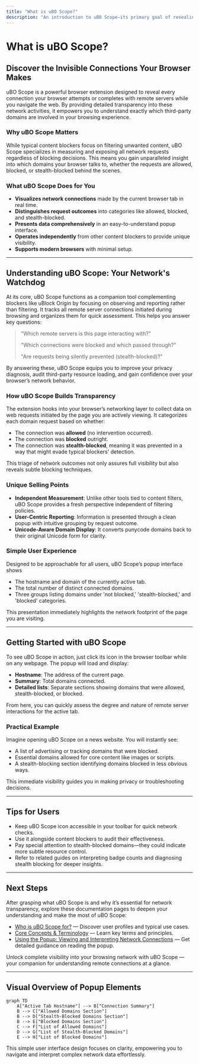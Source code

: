 ```yaml
---
title: "What is uBO Scope?"
description: "An introduction to uBO Scope—its primary goal of revealing all attempted or successful connections to remote servers in your browser. Describes how it uses network data, independent of other content blockers, to empower users with transparency over third-party requests."
---
```


# What is uBO Scope?

## Discover the Invisible Connections Your Browser Makes

uBO Scope is a powerful browser extension designed to reveal every connection your browser attempts or completes with remote servers while you navigate the web. By providing detailed transparency into these network activities, it empowers you to understand exactly which third-party domains are involved in your browsing experience.

### Why uBO Scope Matters

While typical content blockers focus on filtering unwanted content, uBO Scope specializes in measuring and exposing all network requests regardless of blocking decisions. This means you gain unparalleled insight into which domains your browser talks to, whether the requests are allowed, blocked, or stealth-blocked behind the scenes.

### What uBO Scope Does for You

- **Visualizes network connections** made by the current browser tab in real time.
- **Distinguishes request outcomes** into categories like allowed, blocked, and stealth-blocked.
- **Presents data comprehensively** in an easy-to-understand popup interface.
- **Operates independently** from other content blockers to provide unique visibility.
- **Supports modern browsers** with minimal setup.

---

## Understanding uBO Scope: Your Network's Watchdog

At its core, uBO Scope functions as a companion tool complementing blockers like uBlock Origin by focusing on observing and reporting rather than filtering. It tracks all remote server connections initiated during browsing and organizes them for quick assessment. This helps you answer key questions:

> "Which remote servers is this page interacting with?"
>
> "Which connections were blocked and which passed through?"
>
> "Are requests being silently prevented (stealth-blocked)?"

By answering these, uBO Scope equips you to improve your privacy diagnosis, audit third-party resource loading, and gain confidence over your browser’s network behavior.

### How uBO Scope Builds Transparency

The extension hooks into your browser’s networking layer to collect data on web requests initiated by the page you are actively viewing. It categorizes each domain request based on whether:

- The connection was **allowed** (no intervention occurred).
- The connection was **blocked** outright.
- The connection was **stealth-blocked**, meaning it was prevented in a way that might evade typical blockers' detection.

This triage of network outcomes not only assures full visibility but also reveals subtle blocking techniques.

### Unique Selling Points

- **Independent Measurement**: Unlike other tools tied to content filters, uBO Scope provides a fresh perspective independent of filtering policies.
- **User-Centric Reporting**: Information is presented through a clean popup with intuitive grouping by request outcome.
- **Unicode-Aware Domain Display**: It converts punycode domains back to their original Unicode form for clarity.

### Simple User Experience

Designed to be approachable for all users, uBO Scope’s popup interface shows

- The hostname and domain of the currently active tab.
- The total number of distinct connected domains.
- Three groups listing domains under 'not blocked,' 'stealth-blocked,' and 'blocked' categories.

This presentation immediately highlights the network footprint of the page you are visiting.

---

## Getting Started with uBO Scope

To see uBO Scope in action, just click its icon in the browser toolbar while on any webpage. The popup will load and display:

- **Hostname**: The address of the current page.
- **Summary**: Total domains connected.
- **Detailed lists**: Separate sections showing domains that were allowed, stealth-blocked, or blocked.

From here, you can quickly assess the degree and nature of remote server interactions for the active tab.

### Practical Example

Imagine opening uBO Scope on a news website. You will instantly see:

- A list of advertising or tracking domains that were blocked.
- Essential domains allowed for core content like images or scripts.
- A stealth-blocking section identifying domains blocked in less obvious ways.

This immediate visibility guides you in making privacy or troubleshooting decisions.

---

## Tips for Users

- Keep uBO Scope icon accessible in your toolbar for quick network checks.
- Use it alongside content blockers to audit their effectiveness.
- Pay special attention to stealth-blocked domains—they could indicate more subtle resource control.
- Refer to related guides on interpreting badge counts and diagnosing stealth blocking for deeper insights.

---

## Next Steps

After grasping what uBO Scope is and why it’s essential for network transparency, explore these documentation pages to deepen your understanding and make the most of uBO Scope:

- [Who is uBO Scope for?](./target-audience-use-cases) — Discover user profiles and typical use cases.
- [Core Concepts & Terminology](./core-concepts-terminology) — Learn key terms and principles.
- [Using the Popup: Viewing and Interpreting Network Connections](../../guides/getting-started-essentials/understand-popup) — Get detailed guidance on reading the popup.

Unlock complete visibility into your browsing network with uBO Scope — your companion for understanding remote connections at a glance.

---

## Visual Overview of Popup Elements

```mermaid
graph TD
    A["Active Tab Hostname"] --> B["Connection Summary"]
    B --> C["Allowed Domains Section"]
    B --> D["Stealth-Blocked Domains Section"]
    B --> E["Blocked Domains Section"]
    C --> F["List of Allowed Domains"]
    D --> G["List of Stealth-Blocked Domains"]
    E --> H["List of Blocked Domains"]
```

This simple user interface design focuses on clarity, empowering you to navigate and interpret complex network data effortlessly.
